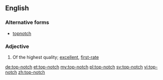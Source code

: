 ==English==

===Alternative forms===
* [[topnotch]]

===Adjective===
{{en-adj|pos=[[top]]-[[notch]]}}

# Of the highest quality; [[excellent]], [[first-rate]]

[[de:top-notch]]
[[et:top-notch]]
[[my:top-notch]]
[[pl:top-notch]]
[[sv:top-notch]]
[[vi:top-notch]]
[[zh:top-notch]]